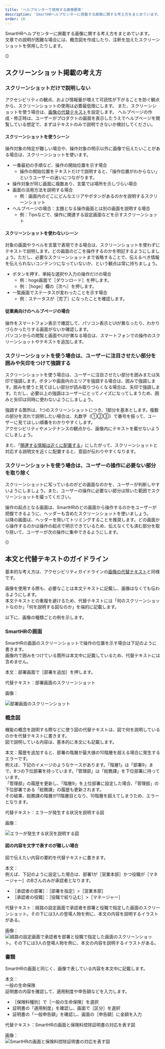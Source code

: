 ```yaml
---
title: 'ヘルプセンターで使用する画像要素'
description: 'SmartHRヘルプセンターに掲載する画像に関する考え方をまとめています。'
order: 10
---
```

SmartHRヘルプセンターに掲載する画像に関する考え方をまとめています。  
文章での説明が困難な場合には、概念図を作成したり、注釈を加えたスクリーンショットを併用したりします。

{<span id="screenshot-posting-policy" />}
## スクリーンショット掲載の考え方

### スクリーンショットだけで説明しない

アクセシビリティの観点、および情報量が増えて可読性が下がることを防ぐ観点から、スクリーンショットの使用は必要最低限にします。
また、スクリーンショットを使う場合は、[画像の代替テキスト](https://smarthr.design/accessibility/alternative-text/)を設定します。
ヘルプページの作成・修正時は、ユーザーがプロダクトの画面を表示したうえでヘルプページを閲覧している想定で、まずはテキストのみで説明できないか検討してください。

#### スクリーンショットを使うシーン

操作対象の特定が難しい場合や、操作対象の明示以外に画像で伝えたいことがある場合は、スクリーンショットを使います。

- 一番最初の手順など、操作の開始位置を示す場合
  -  操作の開始位置をテキストだけで説明すると、「操作位置がわからない」というユーザーの迷いにつながります。
- 操作対象が同じ画面に複数あり、言葉では場所を示しづらい場合
- 画面の活用方法を説明する場合
  - 例：画面内のどこにどんなエリアやボタンがあるのかを説明するスクリーンショット
- ヘルプページの場合：主題となる操作画面とは別の画面を説明する場合
  - 例：Tipsなどで、操作に関連する設定画面などを示すスクリーンショット

#### スクリーンショットを使わないシーン

対象の画面やラベルを言葉で表現できる場合は、スクリーンショットを使わずにテキストで説明します。どの画面のどこを操作するのかを明記するようにしましょう。ただし、必要なスクリーンショットまで省略することで、伝えるべき情報を伝えられないコンテンツになっていないか、という観点は常に持ちましょう。

- ボタンを押す、単純な選択や入力の操作だけの場合
  - 例：hoge画面で［ダウンロード］を押します。
  - 例：［hoge］欄の［次へ］を押します。
- 一覧画面でステータスが変わったことを示す場合
  - 例：ステータスが［完了］になったことを確認します。

#### 従業員向けのヘルプページの場合

操作をスマートフォン表示で確認して、パソコン表示とUIが異なったり、わかりづらかったりする画面がないか確認します。  
パソコンからの閲覧と画面やUIが異なる場合は、スマートフォンでの操作のスクリーンショットやテキストを追加します。

### スクリーンショットを使う場合は、ユーザーに注目させたい部分を囲みや矢印をつけて強調する

スクリーンショットを使う場合は、ユーザーに注目させたい部分を囲みまたは矢印で強調します。ボタンや画面内のエリアを強調する場合は、囲みで強調します。囲みを使うと見てほしい部分が読み取りづらくなる場合は、矢印で強調します。ただし、必要以上の強調はユーザーにとってノイズになってしまうため、囲みと矢印は同時に使わないようにしましょう。

強調する箇所は、1つのスクリーンショットにつき、1部分を基本とします。複数の部分を流れで説明したい場合は、丸数字（①②③）で番号を振って、ユーザーに見てほしい順番をわかりやすくします。  
アクセシビリティやメンテナンスの観点から、画像内にテキストを載せないようにしましょう。

また、「[関連する情報は近くに配置する](/products/contents/help-center/basic-rule/#place-relevant-information-nearby)」にしたがって、スクリーンショットと対応する説明文を近くに配置すると、意図が伝わりやすくなります。

### スクリーンショットを使う場合は、ユーザーの操作に必要ない部分を取り除く

スクリーンショットに写っているのがどの画面なのかを、ユーザーが判断しやすいようにしましょう。また、ユーザーの操作に必要ない部分は除いた範囲でスクリーンショットを撮ってください。

操作の起点となる画面は、SmartHRのどの画面から操作するのかをユーザーが把握できるように、ヘッダーも含めたスクリーンショットを使いましょう。  
以降の画面は、ヘッダーを除いてトリミングすることを推奨します。どの画面から操作するのかは操作の起点で明示できているため、伝えなくても済む部分を取り除いて、ユーザーが次の操作に集中できるようにします。

{<span id="body-and-alt-text-guidelines" />}
## 本文と代替テキストのガイドライン

基本的な考え方は、アクセシビリティガイドラインの[画像の代替テキスト](https://smarthr.design/accessibility/alternative-text/)と同様です。

画像を使用する際も、必要なことは本文テキストに記載し、画像はなくても伝わるようにします。  
本文テキストとの重複を避けるため、代替テキストには「何のスクリーンショットなのか」「何を説明する図なのか」を端的に記載します。

以下に、画像の種類ごとの例を示します。

### SmartHRの画面

SmartHRの画面のスクリーンショットで操作の位置を示す場合は下記のように書きます。  
画像内で囲みをつけている箇所は本文中に記載しているため、代替テキストには含めません。

本文：部署画面で［部署を追加］を押します。

代替テキスト：部署画面のスクリーンショット

画像：

![部署画面のスクリーンショット](../images/screenshot_sample.png)

### 概念図

機能の概念を説明する際などに使う図の代替テキストは、図で何を説明しているのかを代替テキストに書きます。  
図で説明している内容は、基本的に本文にも記載します。

本文：履歴を追加すると、部署の階層が最大値の10階層を超える場合に発生するエラーです。  
例えば、下記のイメージのようなケースがあります。「階層1」は「部署9」まで、8つの下位部署を持っています。「管理部」は「総務課」を下位部署に持っています。  
「管理部」の履歴を更新し、「階層9」を上位部署に設定した場合、「管理部」の下位部署である「総務課」の履歴も更新されます。  
その結果、総務課の階層が11階層目となり、10階層を超えてしまうため、エラーとなります。

代替テキスト：エラーが発生する状況を説明する図

画像：

![エラーが発生する状況を説明する図](../images/conceptual-diagram-sample.png)

#### 図の内容を文字で表すのが難しい場合

図で伝えたい内容の要約を代替テキストに書きます。

本文：  
例えば、下記のように設定した場合は、部署1が［営業本部］かつ役職が［マネージャー］のBさんのみが承認者となります。

* ［承認者の部署］：［部署を指定］>［営業本部］
* ［承認者の役職］：［役職で絞り込む］>［マネージャー］

代替テキスト：経路の設定画面で承認者を部署と役職で指定した画面のスクリーンショット。その下には3人の登場人物を例に、本文の内容を説明するイラストがある。

画像：  
![経路の設定画面で承認者を部署と役職で指定した画面のスクリーンショット。その下には3人の登場人物を例に、本文の内容を説明するイラストがある。](../images/conceptual-diagram-sample-2.png)

### 書類

SmartHRの画面と同じく、画像で表している内容を本文中に記載します。

本文：  
一般の生命保険  
証明書の内容を確認して、適用制度や申告額などを入力します。  
- ［保険料種別］で［一般の生命保険］を選択  
- 証明書の「適用制度」を確認し、画面で［区分］を選択  
- 証明書の「一般申告額」を確認し、画面の［申告額］に金額を入力

代替テキスト：SmartHRの画面と保険料控除証明書の対応を表す図

画像：  
![SmartHRの画面と保険料控除証明書の対応を表す図](../images/document-sample.png)